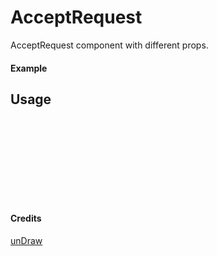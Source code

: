 
<Meta of={AcceptRequest} title="unDraw/AcceptRequest" />

# AcceptRequest

AcceptRequest component with different props.

#### Example

<Canvas of={AcceptRequest.Primary} />

## Usage

```ts
import { AcceptRequest } from "yadl-ui";

const Example = () => {
  return (
      <AcceptRequest />
  );
};

export default Example;
```

#### Credits
[unDraw](https://undraw.co/illustrations)
